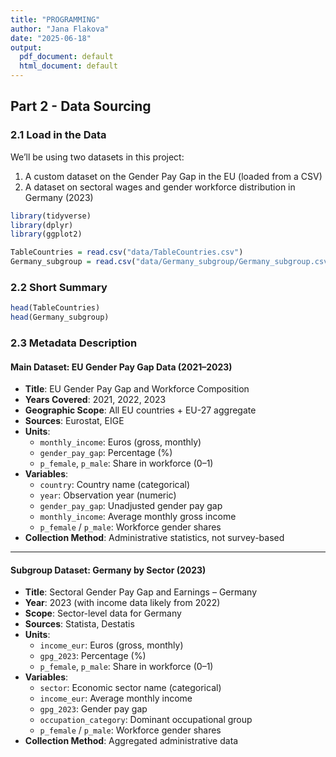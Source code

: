 ```yaml
---
title: "PROGRAMMING"
author: "Jana Flakova"
date: "2025-06-18"
output:
  pdf_document: default
  html_document: default
---
```


## Part 2 - Data Sourcing

### 2.1 Load in the Data

We'll be using two datasets in this project:

1.  A custom dataset on the Gender Pay Gap in the EU (loaded from a CSV)
2.  A dataset on sectoral wages and gender workforce distribution in Germany (2023)

```r
library(tidyverse)
library(dplyr)
library(ggplot2)
```

```r
TableCountries = read.csv("data/TableCountries.csv")  
Germany_subgroup = read.csv("data/Germany_subgroup/Germany_subgroup.csv")
```

### 2.2 Short Summary

```r
head(TableCountries)
head(Germany_subgroup)
```

### 2.3 Metadata Description

#### Main Dataset: EU Gender Pay Gap Data (2021–2023)

-   **Title**: EU Gender Pay Gap and Workforce Composition\
-   **Years Covered**: 2021, 2022, 2023\
-   **Geographic Scope**: All EU countries + EU-27 aggregate\
-   **Sources**: Eurostat, EIGE\
-   **Units**:
    -   `monthly_income`: Euros (gross, monthly)\
    -   `gender_pay_gap`: Percentage (%)\
    -   `p_female`, `p_male`: Share in workforce (0–1)
-   **Variables**:
    -   `country`: Country name (categorical)\
    -   `year`: Observation year (numeric)\
    -   `gender_pay_gap`: Unadjusted gender pay gap\
    -   `monthly_income`: Average monthly gross income\
    -   `p_female` / `p_male`: Workforce gender shares
-   **Collection Method**: Administrative statistics, not survey-based

------------------------------------------------------------------------

#### Subgroup Dataset: Germany by Sector (2023)

-   **Title**: Sectoral Gender Pay Gap and Earnings – Germany\
-   **Year**: 2023 (with income data likely from 2022)\
-   **Scope**: Sector-level data for Germany\
-   **Sources**: Statista, Destatis\
-   **Units**:
    -   `income_eur`: Euros (gross, monthly)\
    -   `gpg_2023`: Percentage (%)\
    -   `p_female`, `p_male`: Share in workforce (0–1)
-   **Variables**:
    -   `sector`: Economic sector name (categorical)\
    -   `income_eur`: Average monthly income\
    -   `gpg_2023`: Gender pay gap\
    -   `occupation_category`: Dominant occupational group\
    -   `p_female` / `p_male`: Workforce gender shares
-   **Collection Method**: Aggregated administrative data
